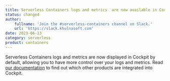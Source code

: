 ```yaml
---
title: Serverless Containers logs and metrics  are now available in Cockpit!
status: changed
author:
    fullname: 'Join the #serverless-containers channel on Slack.'
    url: 'https://slack.khulnasoft.com'
date: 2023-06-13
category: serverless
product: containers
---
```


Serverless Containers logs and metrics are now displayed in Cockpit by default, allowing you to have more control over your logs and metrics. Read [our documentation](/observability/cockpit/reference-content/cockpit-limitations/#product-integration-into-cockpit) to find out which other products are integrated into Cockpit.

